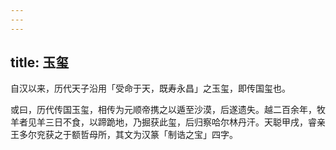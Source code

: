 ```yaml
---
---
---
```

title: 玉玺
---



自汉以来，历代天子沿用「受命于天，既寿永昌」之玉玺，即传国玺也。

或曰，历代传国玉玺，相传为元顺帝携之以遁至沙漠，后遂遗失。越二百余年，牧羊者见羊三日不食，以蹄跪地，乃掘获此玺，后归察哈尔林丹汗。天聪甲戌，睿亲王多尔兖获之于额哲母所，其文为汉篆「制诰之宝」四字。